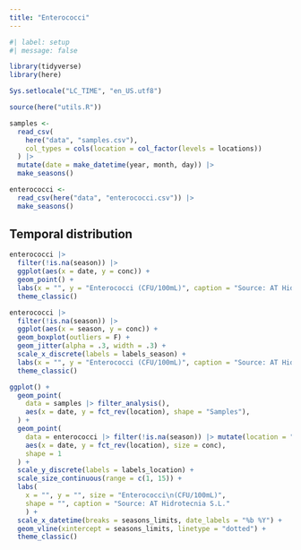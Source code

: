 ```yaml
---
title: "Enterococci"
---
```


```r
#| label: setup
#| message: false

library(tidyverse)
library(here)

Sys.setlocale("LC_TIME", "en_US.utf8")

source(here("utils.R"))

samples <-
  read_csv(
    here("data", "samples.csv"),
    col_types = cols(location = col_factor(levels = locations))
  ) |> 
  mutate(date = make_datetime(year, month, day)) |> 
  make_seasons()

enterococci <- 
  read_csv(here("data", "enterococci.csv")) |> 
  make_seasons()
```

## Temporal distribution

```r
enterococci |> 
  filter(!is.na(season)) |> 
  ggplot(aes(x = date, y = conc)) +
  geom_point() +
  labs(x = "", y = "Enterococci (CFU/100mL)", caption = "Source: AT Hidrotecnia S.L.") +
  theme_classic()
```

```r
enterococci |> 
  filter(!is.na(season)) |> 
  ggplot(aes(x = season, y = conc)) +
  geom_boxplot(outliers = F) +
  geom_jitter(alpha = .3, width = .3) +
  scale_x_discrete(labels = labels_season) +
  labs(x = "", y = "Enterococci (CFU/100mL)", caption = "Source: AT Hidrotecnia S.L.") +
  theme_classic()
```

```r
ggplot() +
  geom_point(
    data = samples |> filter_analysis(),
    aes(x = date, y = fct_rev(location), shape = "Samples"),
  ) +
  geom_point(
    data = enterococci |> filter(!is.na(season)) |> mutate(location = "Confital_1"),
    aes(x = date, y = fct_rev(location), size = conc),
    shape = 1
  ) +
  scale_y_discrete(labels = labels_location) +
  scale_size_continuous(range = c(1, 15)) +
  labs(
    x = "", y = "", size = "Enterococci\n(CFU/100mL)",
    shape = "", caption = "Source: AT Hidrotecnia S.L."
    ) +
  scale_x_datetime(breaks = seasons_limits, date_labels = "%b %Y") +
  geom_vline(xintercept = seasons_limits, linetype = "dotted") +
  theme_classic()
```